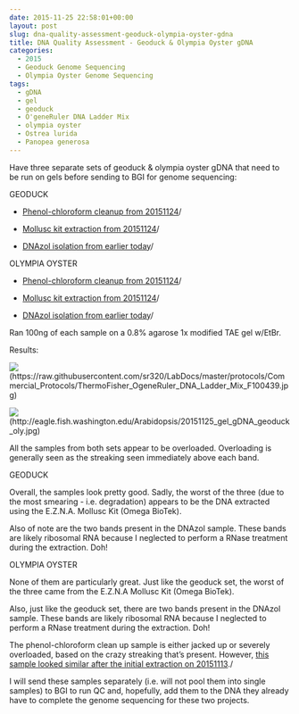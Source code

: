 ```yaml
---
date: 2015-11-25 22:58:01+00:00
layout: post
slug: dna-quality-assessment-geoduck-olympia-oyster-gdna
title: DNA Quality Assessment - Geoduck & Olympia Oyster gDNA
categories:
  - 2015
  - Geoduck Genome Sequencing
  - Olympia Oyster Genome Sequencing
tags:
  - gDNA
  - gel
  - geoduck
  - O'geneRuler DNA Ladder Mix
  - olympia oyster
  - Ostrea lurida
  - Panopea generosa
---
```


Have three separate sets of geoduck & olympia oyster gDNA that need to be run on gels before sending to BGI for genome sequencing:

GEODUCK




    
  * [Phenol-chloroform cleanup from 20151124](https://robertslab.github.io/sams-notebook/posts/2015/2015-11-24-phenol-chloroform-dna-cleanup-geoduck-gdna/)/

    
  * [Mollusc kit extraction from 20151124](https://robertslab.github.io/sams-notebook/posts/2015/2015-11-24-dna-isolation-geoduck-adductor-muscle-gdna/)/

    
  * [DNAzol isolation from earlier today](https://robertslab.github.io/sams-notebook/posts/2015/2015-11-25-dna-isolation-geoduck-ctenidia-gdna/)/





OLYMPIA OYSTER


    
  * [Phenol-chloroform cleanup from 20151124](https://robertslab.github.io/sams-notebook/posts/2015/2015-11-24-phenol-chloroform-dna-cleanup-olympia-oyster-gdna/)/

    
  * [Mollusc kit extraction from 20151124](https://robertslab.github.io/sams-notebook/posts/2015/2015-11-24-dna-isolation-olympia-oyster-outer-mantle-gdna/)/

    
  * [DNAzol isolation from earlier today](https://robertslab.github.io/sams-notebook/posts/2015/2015-11-25-dna-isolation-olympia-oyster-outer-mantle-gdna-2/)/





Ran 100ng of each sample on a 0.8% agarose 1x modified TAE gel w/EtBr.

Results:

![](https://raw.githubusercontent.com/sr320/LabDocs/master/protocols/Commercial_Protocols/ThermoFisher_OgeneRuler_DNA_Ladder_Mix_F100439.jpg)(https://raw.githubusercontent.com/sr320/LabDocs/master/protocols/Commercial_Protocols/ThermoFisher_OgeneRuler_DNA_Ladder_Mix_F100439.jpg)

![](https://eagle.fish.washington.edu/Arabidopsis/20151125_gel_gDNA_geoduck_oly.jpg)(http://eagle.fish.washington.edu/Arabidopsis/20151125_gel_gDNA_geoduck_oly.jpg)



All the samples from both sets appear to be overloaded. Overloading is generally seen as the streaking seen immediately above each band.

GEODUCK

Overall, the samples look pretty good. Sadly, the worst of the three (due to the most smearing - i.e. degradation) appears to be the DNA extracted using the E.Z.N.A. Mollusc Kit (Omega BioTek).

Also of note are the two bands present in the DNAzol sample. These bands are likely ribosomal RNA because I neglected to perform a RNase treatment during the extraction. Doh!



OLYMPIA OYSTER

None of them are particularly great. Just like the geoduck set, the worst of the three came from the E.Z.N.A Mollusc Kit (Omega BioTek).

Also, just like the geoduck set, there are two bands present in the DNAzol sample. These bands are likely ribosomal RNA because I neglected to perform a RNase treatment during the extraction. Doh!

The phenol-chloroform clean up sample is either jacked up or severely overloaded, based on the crazy streaking that's present. However, [this sample looked similar after the initial extraction on 20151113](https://robertslab.github.io/sams-notebook/posts/2015/2015-11-13-dna-quality-assessment-geoduck-oly-oly-2sn/)./



I will send these samples separately (i.e. will not pool them into single samples) to BGI to run QC and, hopefully, add them to the DNA they already have to complete the genome sequencing for these two projects.
